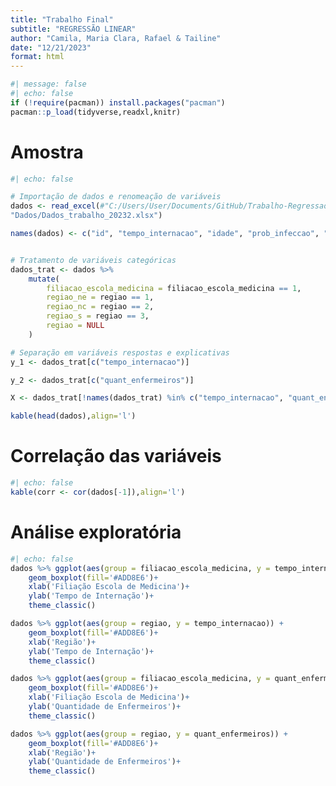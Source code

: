 ```yaml
---
title: "Trabalho Final"
subtitle: "REGRESSÃO LINEAR"
author: "Camila, Maria Clara, Rafael & Tailine"
date: "12/21/2023"
format: html
---
```


```r
#| message: false
#| echo: false
if (!require(pacman)) install.packages("pacman")
pacman::p_load(tidyverse,readxl,knitr)
```

# Amostra

```r
#| echo: false

# Importação de dados e renomeação de variáveis
dados <- read_excel(#"C:/Users/User/Documents/GitHub/Trabalho-Regressao_UnB-2023-2/
"Dados/Dados_trabalho_20232.xlsx")

names(dados) <- c("id", "tempo_internacao", "idade", "prob_infeccao", "prop_culturas_rotina", "prop_raio_x_torax_rotina", "quant_leitos", "filiacao_escola_medicina", "regiao", "media_pacientes", "quant_enfermeiros", "servicos_disponiveis")


# Tratamento de variáveis categóricas
dados_trat <- dados %>%
    mutate(
        filiacao_escola_medicina = filiacao_escola_medicina == 1,
        regiao_ne = regiao == 1,
        regiao_nc = regiao == 2,
        regiao_s = regiao == 3,
        regiao = NULL
    )

# Separação em variáveis respostas e explicativas
y_1 <- dados_trat[c("tempo_internacao")]

y_2 <- dados_trat[c("quant_enfermeiros")]

X <- dados_trat[!names(dados_trat) %in% c("tempo_internacao", "quant_enfermeiros")]

kable(head(dados),align='l')
```

# Correlação das variáveis
```r
#| echo: false
kable(corr <- cor(dados[-1]),align='l')
```

# Análise exploratória
```r
#| echo: false
dados %>% ggplot(aes(group = filiacao_escola_medicina, y = tempo_internacao)) +
    geom_boxplot(fill='#ADD8E6')+
    xlab('Filiação Escola de Medicina')+
    ylab('Tempo de Internação')+
    theme_classic()

dados %>% ggplot(aes(group = regiao, y = tempo_internacao)) +
    geom_boxplot(fill='#ADD8E6')+
    xlab('Região')+
    ylab('Tempo de Internação')+
    theme_classic()

dados %>% ggplot(aes(group = filiacao_escola_medicina, y = quant_enfermeiros)) +
    geom_boxplot(fill='#ADD8E6')+
    xlab('Filiação Escola de Medicina')+
    ylab('Quantidade de Enfermeiros')+
    theme_classic()

dados %>% ggplot(aes(group = regiao, y = quant_enfermeiros)) +
    geom_boxplot(fill='#ADD8E6')+
    xlab('Região')+
    ylab('Quantidade de Enfermeiros')+
    theme_classic()

```